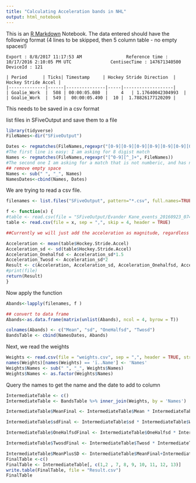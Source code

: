 ```yaml
---
title: "Calculating Acceleration bands in NHL"
output: html_notebook
---
```



This is an [R Markdown](http://rmarkdown.rstudio.com) Notebook. 
The data entered should have the following format (4 lines to be skipped, then 5 column table - no empty spaces!)

```Export : 8/8/2017 11:17:53 AM				
Reference time : 10/17/2016 2:10:05 PM UTC				
CentisecTime : 147671340500				
DeviceId : 121
```
```
| Period      | Ticks| Timestamp     | Hockey Stride Direction  |  Hockey Stride Accel |
|--------------|------|---------------|-----|-------------------|
| Goalie_Work  |  508 | 00:00:05.080  | 	4	| 1.17640042304993  |   
| Goalie_Work  |  549 |  00:00:05.490 |  10 |  1.78826177120209 |
```
This needs to be saved in a csv format

list files in SFiveOutput and save them to a file
```r
library(tidyverse)
FileNames<-dir("SFiveOutput")

```


```r
Dates <- regmatches(FileNames,regexpr("[0-9][0-9][0-9][0-9][0-9][0-9][0-9][0-9]", FileNames)) 
#The first line is easy: I am asking for 8 digist match
Names <- regmatches(FileNames,regexpr("[^0-9][^_]+", FileNames))
#The second one I am asking for a match that is not numberic, and has no (_) sign
## remove empty space
Names <- sub(" ", "_", Names)
NamesDates<-cbind(Names, Dates)
```

We are trying to read a csv file. 
```r
filenames <- list.files("SFiveOutput", pattern="*.csv", full.names=TRUE)
```
```r
f <- function(x) {
#table <- read.csv(file = "SFiveOutput/Evander Kane_events_20160923_074020_RN817490432.csv", sep = ",", skip = 4, header = TRUE)
table <- read.csv(file = x, sep = ",", skip = 4, header = TRUE)

##Currently we will just add the acceleration as magnitude, regardless of the direction.

Acceleration <- mean(table$Hockey.Stride.Accel)
Acceleration_sd <- sd(table$Hockey.Stride.Accel)
Acceleration_Onehalfsd <- Acceleration_sd*1.5
Acceleration_Twosd <- Acceleration_sd*2
Result <- c(Acceleration, Acceleration_sd, Acceleration_Onehalfsd, Acceleration_Twosd)
#print(file)
return(Result)
}
```

Now apply the function
```r
Abands<-lapply(filenames, f )

## convert to data frame
Abands<-as.data.frame(matrix(unlist(Abands), ncol = 4, byrow = T))

colnames(Abands) <- c("Mean", "sd", "OneHalfsd", "Twosd")
BandsTable <- cbind(NamesDates, Abands)
```

Next, we read the weights

```r
Weights <- read.csv(file = "weights.csv", sep = ",", header = TRUE, stringsAsFactors = TRUE)
names(Weights)[names(Weights) == 'ï..Name'] <- 'Names'
Weights$Names <- sub(" ", "_", Weights$Names)
Weights$Names <- as.factor(Weights$Names)

```


Query the names to get the name and the date to add to column
```r
IntermediateTable <- c()
IntermediateTable <- BandsTable %>% inner_join(Weights, by = 'Names')
```

```r
IntermediateTable$MeanFinal <- IntermediateTable$Mean * IntermediateTable$Weight*0.453

IntermediateTable$sdFinal <- IntermediateTable$sd * IntermediateTable$Weight*0.453

IntermediateTable$OneHalfsdFinal <- IntermediateTable$OneHalfsd * IntermediateTable$Weight*0.453

IntermediateTable$TwosdFinal <- IntermediateTable$Twosd * IntermediateTable$Weight*0.453

IntermediateTable$MeanPlusSD <- IntermediateTable$MeanFinal+IntermediateTable$sdFinal
FinalTable <-c()
FinalTable <- IntermediateTable[, c(1,2 , 7, 8, 9, 10, 11, 12, 13)]
write.table(FinalTable, file = "Result.csv")
FinalTable
```
